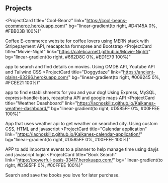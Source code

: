 ## Projects

<ProjectCard
  title="Cool-Beanz"
  link="https://cool-beans-ecommerce.herokuapp.com/"
  bg="linear-gradient(to right, #D4145A 0%, #FBB03B 100%)"
>
  Coffee E-commerce website for coffee lovers using MERN stack with Stripepayment API, reacaptcha formspree and Bootstrap
</ProjectCard>
<ProjectCard
  title="Movie-Night"
  link="https://calebcarnett.github.io/Movie-Night/"
  bg="linear-gradient(to right, #662D8C 0%, #ED1E79 100%)"
>
  app to search and find details on movies. Using OMDB API, Youtube API and Tailwind CSS
</ProjectCard>
<ProjectCard
  title="Doggydaze"
  link="https://ancient-plains-63296.herokuapp.com/"
  bg="linear-gradient(to right, #009245 0%, #FCEE21 100%)"
>
 app to find establishments for you and your dog! Using Express, MySQL, express-handle-bars, recaptcha API and google maps API
</ProjectCard>
<ProjectCard
  title="Weather Deashboard"
  link="https://lacnoskillz.github.io/Kaikanes-weather-dashboard/"
  bg="linear-gradient(to right, #D585FF 0%, #00FFEE 100%)"
>
 App that uses weather api to get weather on searched city. Using custom CSS, HTML and javascript
</ProjectCard>
<ProjectCard
  title="Calendar application"
  link="https://lacnoskillz.github.io/Kaikanes-calendar-application/"
  bg="linear-gradient(to right, #D585FF 0%, #00FFEE 100%)"
>
 APP to add important events to a planner to help manage time using dayjs and javascript logic
</ProjectCard>
<ProjectCard
  title="Book Search"
  link="https://powerful-oasis-33417.herokuapp.com/"
  bg="linear-gradient(to right, #D585FF 0%, #00FFEE 100%)"
>
  Search and save the books you love for later purchase.
</ProjectCard>
